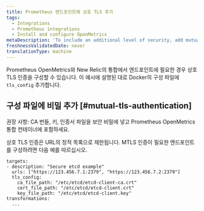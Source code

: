 ```yaml
---
title: Prometheus 엔드포인트에 상호 TLS 추가
tags:
  - Integrations
  - Prometheus integrations
  - Install and configure OpenMetrics
metaDescription: 'To include an additional level of security, add mutual TLS to your Docker or Kubernetes config file for the Prometheus OpenMetrics integration with New Relic.'
freshnessValidatedDate: never
translationType: machine
---
```


Prometheus OpenMetrics와 New Relic의 통합에서 엔드포인트에 필요한 경우 상호 TLS 인증을 구성할 수 있습니다. 이 예시에 설명된 대로 Docker의 구성 파일에 `tls_config` 추가합니다.

## 구성 파일에 비밀 추가 [#mutual-tls-authentication]

권장 사항: CA 번들, 키, 인증서 파일을 보안 비밀에 넣고 Prometheus OpenMetrics 통합 컨테이너에 포함하세요.

상호 TLS 인증은 URL의 정적 목록으로 제한됩니다. MTLS 인증이 필요한 엔드포인트를 구성하려면 다음 예를 따르십시오.

```
targets:
- description: "Secure etcd example"
  urls: ["https://123.456.7.1:2379", "https://123.456.7.2:2379"]
  tls_config:
    ca_file_path: "/etc/etcd/etcd-client-ca.crt"
    cert_file_path: "/etc/etcd/etcd-client.crt"
    key_file_path: "/etc/etcd/etcd-client.key"
transformations:
  ...
```
